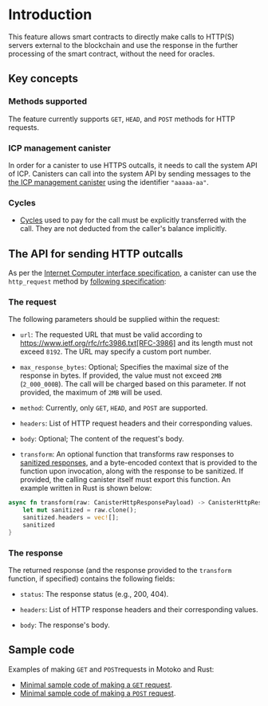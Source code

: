 # Introduction

This feature allows smart contracts to directly make calls to HTTP(S) servers external to the blockchain and use the response in the further processing of the smart contract, without the need for oracles.

## Key concepts

### Methods supported

The feature currently supports `GET`, `HEAD`, and `POST` methods for HTTP requests.

### ICP management canister

In order for a canister to use HTTPS outcalls, it needs to call the system API of ICP. Canisters can call into the system API by sending messages to the [the ICP management canister](https://internetcomputer.org/docs/current/references/ic-interface-spec#ic-management-canister) using the identifier `"aaaaa-aa"`.

### Cycles

* [Cycles](/docs/current/developer-docs/gas-cost) used to pay for the call must be explicitly transferred with the call. They are not deducted from the caller's balance implicitly.

## The API for sending HTTP outcalls

As per the [Internet Computer interface specification](https://internetcomputer.org/docs/current/references/ic-interface-spec), a canister can use the `http_request` method by [following specification](https://internetcomputer.org/docs/current/references/ic-interface-spec#ic-http_request):

### The request
The following parameters should be supplied within the request:

-   `url`: The requested URL that must be valid according to https://www.ietf.org/rfc/rfc3986.txt[RFC-3986] and its length must not exceed `8192`. The URL may specify a custom port number.

-   `max_response_bytes`: Optional; Specifies the maximal size of the response in bytes. If provided, the value must not exceed `2MB` (`2_000_000B`). The call will be charged based on this parameter. If not provided, the maximum of `2MB` will be used.

-   `method`: Currently, only `GET`, `HEAD`, and `POST` are supported.

-   `headers`: List of HTTP request headers and their corresponding values.

-   `body`: Optional; The content of the request's body.

-   `transform`: An optional function that transforms raw responses to [sanitized responses](https://en.wikipedia.org/wiki/HTML_sanitization), and a byte-encoded context that is provided to the function upon invocation, along with the response to be sanitized. If provided, the calling canister itself must export this function. An example written in Rust is shown below:

```rust
async fn transform(raw: CanisterHttpResponsePayload) -> CanisterHttpResponsePayload {
    let mut sanitized = raw.clone();
    sanitized.headers = vec![];
    sanitized
}
```

### The response

The returned response (and the response provided to the `transform` function, if specified) contains the following fields:

-   `status`: The response status (e.g., 200, 404).

-   `headers`: List of HTTP response headers and their corresponding values.

-   `body`: The response's body.

## Sample code

Examples of making `GET` and `POST`requests in Motoko and Rust:

* [Minimal sample code of making a `GET` request](./https-outcalls-get.mdx).
* [Minimal sample code of making a `POST` request](./https-outcalls-post.mdx).
